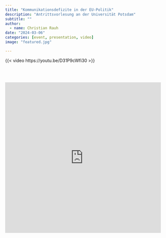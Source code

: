 ```yaml
---
title: "Kommunikationsdefizite in der EU-Politik"
description: "Antrittsvorlesung an der Universität Potsdam"
subtitle: ""
author: 
  - name: Christian Rauh
date: "2024-03-06"
categories: [event, presentation, video]
image: "featured.jpg"

---
```


{{< video https://youtu.be/D31P9cWfi30 >}}

<br>
<br>
  
  <iframe src="https://www.slideshare.net/slideshow/embed_code/key/k4TZ7BVflhZNi0?startSlide=1" width="597" height="486" frameborder="0" marginwidth="0" marginheight="0" scrolling="no" style="border: var(--border-1) solid #CCC; border-width:1px; margin-bottom:5px;max-width: 100%;" allowfullscreen></iframe>

  
  
  
